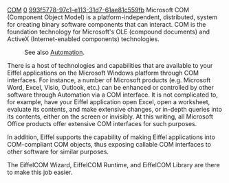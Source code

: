[[Property:title|COM]]
[[Property:weight|0]]
[[Property:uuid|993f5778-97c1-e113-31d7-61ae81c559fb]]
Microsoft COM (Component Object Model) is a platform-independent, distributed, system for creating binary software components that can interact. COM is the foundation technology for Microsoft's OLE (compound documents) and ActiveX (Internet-enabled components) technologies.
<!--break-->
{{definition|Automation|Automation is a Microsoft Windows Platform term that means, when an application provides it, that that application exposes its unique features to scripting tools and other applications. Automation uses the Component Object Model (COM).}}

:See also [http://msdn.microsoft.com/en-us/library/windows/desktop/ms221375%28v=vs.85%29.aspx Automation].


There is a host of technologies and capabilities that are available to your Eiffel applications on the Microsoft Windows platform through COM interfaces.  For instance, a number of Microsoft products (e.g. Microsoft Word, Excel, Visio, Outlook, etc.) can be enhanced or controlled by other software through Automation via a COM interface.  It is not complicated to, for example, have your Eiffel application open Excel, open a worksheet, evaluate its contents, and make extensive changes, or in-depth queries into its contents, either on the screen or invisibly.  At this writing, all Microsoft Office products offer extensive COM interfaces for such purposes.

In addition, Eiffel supports the capability of making Eiffel applications into COM-compliant COM objects, thus exposing callable COM interfaces to other software for similar purposes.

The EiffelCOM Wizard, EiffelCOM Runtime, and EiffelCOM Library are there to make this job easier.

